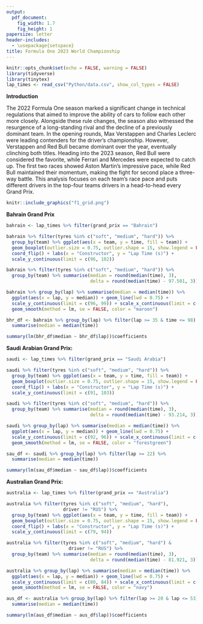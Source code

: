 ---
output: 
  pdf_document: 
    fig_width: 1.7
    fig_height: 1
papersize: letter
header-includes:
  - \usepackage{setspace}
title: Formula One 2023 World Championship
---

\doublespacing

```{r setup, include=FALSE}
knitr::opts_chunk$set(echo = FALSE, warning = FALSE)
library(tidyverse)
library(tinytex)
lap_times <- read_csv("Python/data.csv", show_col_types = FALSE)
```

**Introduction**

The 2022 Formula One season marked a significant change in technical regulations that aimed to improve the ability of cars to follow each other more closely. Alongside these rule changes, the season also witnessed the resurgence of a long-standing rival and the decline of a previously dominant team. In the opening rounds, Max Verstappen and Charles Leclerc were leading contenders for the driver's championship. However, Verstappen and Red Bull became dominant over the year, eventually clinching both titles. Heading into the 2023 season, Red Bull were considered the favorite, while Ferrari and Mercedes were expected to catch up. The first two races showed Aston Martin's impressive pace, while Red Bull maintained their momentum, making the fight for second place a three-way battle. This analysis focuses on each team's race pace and puts different drivers in the top-four teams drivers in a head-to-head every Grand Prix.

\vspace{1cm}

```{r, fig.align = "center", echo = FALSE}
knitr::include_graphics("f1_grid.png")
```

\clearpage

**Bahrain Grand Prix**

```{r}
bahrain <- lap_times %>% filter(grand_prix == "Bahrain")
```

```{r, fig.align = "center", fig.height = 3, fig.width = 6}
bahrain %>% filter(tyres %in% c("soft", "medium", "hard")) %>%
  group_by(team) %>% ggplot(aes(x = team, y = time, fill = team)) +
  geom_boxplot(outlier.size = 0.75, outlier.shape = 15, show.legend = FALSE) +
  coord_flip() + labs(x = "Constructor", y = "Lap Time (s)") +
  scale_y_continuous(limit = c(96, 102))
```

```{r}
bahrain %>% filter(tyres %in% c("soft", "medium", "hard")) %>% 
  group_by(team) %>% summarise(median = round(median(time), 3), 
                               delta = round(median(time) - 97.501, 3)) %>% tibble()
```

```{r, fig.align = "center", fig.height = 3, fig.width = 6}
bahrain %>% group_by(lap) %>% summarise(median = median(time)) %>% 
  ggplot(aes(x = lap, y = median)) + geom_line(lwd = 0.75) + 
  scale_y_continuous(limit = c(96, 99)) + scale_x_continuous(limit = c(35, 57)) +
  geom_smooth(method = lm, se = FALSE, color = "maroon")
```

```{r}
bhr_df <- bahrain %>% group_by(lap) %>% filter(lap >= 35 & time <= 98) %>%
  summarise(median = median(time))

summary(lm(bhr_df$median ~ bhr_df$lap))$coefficients
```

\clearpage

**Saudi Arabian Grand Prix:**

```{r}
saudi <- lap_times %>% filter(grand_prix == "Saudi Arabia")
```

```{r, fig.align = "center", fig.height = 3, fig.width = 6}
saudi %>% filter(tyres %in% c("soft", "medium", "hard")) %>% 
  group_by(team) %>% ggplot(aes(x = team, y = time, fill = team)) +
  geom_boxplot(outlier.size = 0.75, outlier.shape = 15, show.legend = FALSE) +
  coord_flip() + labs(x = "Constructor", y = "Lap Time (s)") +
  scale_y_continuous(limit = c(91, 103))
```

```{r}
saudi %>% filter(tyres %in% c("soft", "medium", "hard")) %>% 
  group_by(team) %>% summarise(median = round(median(time), 3), 
                               delta = round(median(time) - 93.214, 3)) %>% tibble()
```

```{r, fig.align = "center", fig.height = 3, fig.width = 6}
saudi %>% group_by(lap) %>% summarise(median = median(time)) %>% 
  ggplot(aes(x = lap, y = median)) + geom_line(lwd = 0.75) + 
  scale_y_continuous(limit = c(92, 96)) + scale_x_continuous(limit = c(22, 50)) +
  geom_smooth(method = lm, se = FALSE, color = "forestgreen")
```

```{r}
sau_df <- saudi %>% group_by(lap) %>% filter(lap >= 22) %>% 
  summarise(median = median(time))

summary(lm(sau_df$median ~ sau_df$lap))$coefficients
```

\clearpage

**Australian Grand Prix:**

```{r}
australia <- lap_times %>% filter(grand_prix == "Australia")
```

```{r, fig.align = "center", fig.height = 3, fig.width = 6}
australia %>% filter(tyres %in% c("soft", "medium", "hard"), 
                     driver != "RUS") %>% 
  group_by(team) %>% ggplot(aes(x = team, y = time, fill = team)) +
  geom_boxplot(outlier.size = 0.75, outlier.shape = 15, show.legend = FALSE) +
  coord_flip() + labs(x = "Constructor", y = "Lap Time (s)") + 
  scale_y_continuous(limit = c(79, 94))
```

```{r}
australia %>% filter(tyres %in% c("soft", "medium", "hard") & 
                       driver != "RUS") %>% 
  group_by(team) %>% summarise(median = round(median(time), 3), 
                               delta = round(median(time) - 81.921, 3)) %>% tibble()
```

```{r, fig.align = "center", fig.height = 3, fig.width = 6}
australia %>% group_by(lap) %>% summarise(median = median(time)) %>% 
  ggplot(aes(x = lap, y = median)) + geom_line(lwd = 0.75) + 
  scale_y_continuous(limit = c(80, 84)) + scale_x_continuous(limit = c(20, 53)) +
  geom_smooth(method = lm, se = FALSE, color = "navy")
```

```{r}
aus_df <- australia %>% group_by(lap) %>% filter(lap >= 20 & lap <= 53) %>%
  summarise(median = median(time))

summary(lm(aus_df$median ~ aus_df$lap))$coefficients
```